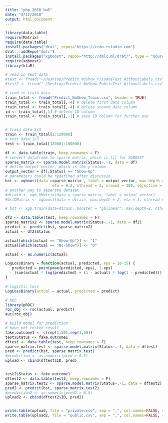 ```yaml
---
title: "php 2650 hw5"
date: "4/22/2018"
output: html_document
---
```


```r
library(data.table)
require(Matrix)
require(data.table)
install.packages("drat", repos="https://cran.rstudio.com")
drat:::addRepo("dmlc")
install.packages("xgboost", repos="http://dmlc.ml/drat/", type = "source")
require(xgboost)
library(klaR)

```


```r
# read in test data
#test <- fread("~/Desktop/Predict_NoShow_PrivateTest_WithoutLabels.csv", header = TRUE)
#test2 <- fread("~/Desktop/Predict_NoShow_PublicTest_WithoutLabels.csv", header = TRUE)

# read in train data
train_total <- fread("Predict_NoShow_Train.csv", header = TRUE)
train_total <- train_total[,-4] # delete first date column
train_total <- train_total[,-4] # delete second date column
id <- train_total[,1] # delete ID column
train_total <- train_total[,-1] # save ID column for further use 


# train data 2/3
train <- train_total[1:120000]
# test data 1/3
test <- train_total[120001:180000]

df <- data.table(train, keep.rownames = F)
# convert dataframe to sparse matrix, which is fit for XGBOOST
sparse_matrix <- sparse.model.matrix(Status~.-1, data = df)
# define output vector, which is the y column
output_vector = df[,Status] == "Show-Up"
# parameters could be redefined after discussio
bst <- xgboost(data =sparse_matrix , label = output_vector, max.depth =7, 
                     eta = 0.2, nthread = 2, nround = 200, objective = "binary:logistic")
# another way to seperate dataset 
#dtrain <- xgb.DMatrix(data = sparse_matrix, label = output_vector)
#bstDMatrix <- xgboost(data = dtrain, max.depth = 2, eta = 1, nthread = 2, nround = 20, objective = "binary:logistic")

# bst <- xgb.train(data=dtrain, booster = "gblinear", max.depth=2, nthread = 2, nround=2,  eval.metric = "error", eval.metric = "logloss", objective = "binary:logistic")

```




```r
df2 <- data.table(test, keep.rownames = F)
sparse_matrix2 <- sparse.model.matrix(Status~.-1, data = df2)
predict <- predict(bst, sparse_matrix2)
actual <- df2$Status

actual[which(actual == "Show-Up")] <- "1"
actual[which(actual == "No-Show")] <- "0"

actual <- as.numeric(actual)

LogLossBinary = function(actual, predicted, eps = 1e-15) {
   predicted = pmin(pmax(predicted, eps), 1-eps)
  - (sum(actual * log(predicted) + (1 - actual) * log(1 - predicted))) / length(actual)
}

# logistic loss
LogLossBinary(actual = actual, predicted = predict)

# RUC
library(pROC)
roc_obj <- roc(actual, predict)
auc(roc_obj)

```



```r
# build model for prediction
# have not tested result
fake.outcome1 <- c(rep(1,50),rep(1,50))
test$Status <- fake.outcome1
dftest <- data.table(test, keep.rownames = F)
sparse_matrix.test <- sparse.model.matrix(Status~.-1, data = dftest)
pred <- predict(bst, sparse_matrix.test)
#prediction <- as.numeric(pred > 0.5)
upload <- cbind(dftest$ID, pred)


test2$Status <- fake.outcome1
dftest2 <- data.table(test2, keep.rownames = F)
sparse_matrix.test2 <- sparse.model.matrix(Status~.-1, data = dftest2)
pred2 <- predict(bst, sparse_matrix.test2)
#prediction2 <- as.numeric(pred2 > 0.5)
upload2 <- cbind(dftest2$ID, pred2)


write.table(upload, file = "private.csv", sep = ",", col.names=FALSE, row.names = FALSE)
write.table(upload2, file = "public.csv", sep = ",", col.names=FALSE, row.names = FALSE)



```



